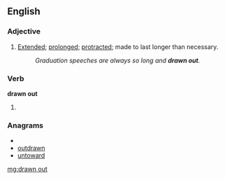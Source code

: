 ==English==

===Adjective===
{{en-adj|more}}

# [[extended|Extended]]; [[prolonged]]; [[protract]]ed; made to last longer than necessary.
#: ''Graduation speeches are always so long and '''drawn out'''.''

===Verb===
'''drawn out'''

#{{past participle of|draw out}}

===Anagrams===
* {{alphagram|adnortuw}}
* [[outdrawn#English|outdrawn]]
* [[untoward#English|untoward]]

[[mg:drawn out]]